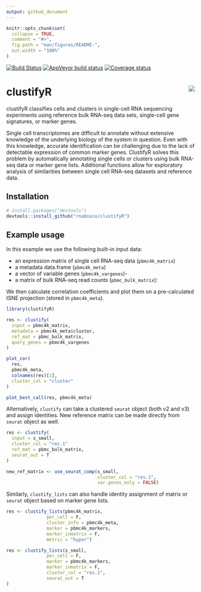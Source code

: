 ```yaml
---
output: github_document
---
```


```r
knitr::opts_chunk$set(
  collapse = TRUE,
  comment = "#>",
  fig.path = "man/figures/README-",
  out.width = "100%"
)
```

[![Build Status](https://travis-ci.org/rnabioco/clustifyR.svg?branch=master)](https://travis-ci.org/rnabioco/clustifyR)
[![AppVeyor build status](https://ci.appveyor.com/api/projects/status/github/rnabioco/clustifyR?branch=master&svg=true)](https://ci.appveyor.com/project/rnabioco/clustifyR)
[![Coverage status](https://codecov.io/gh/rnabioco/clustifyR/branch/master/graph/badge.svg)](https://codecov.io/github/rnabioco/clustifyR?branch=master)

# clustifyR <img src="man/figures/logo.png" align="right">

clustifyR classifies cells and clusters in single-cell RNA sequencing experiments using reference bulk RNA-seq data sets, single-cell gene signatures, or marker genes. 

Single cell transcriptomes are difficult to annotate without extensive knowledge of the underlying biology of the system in question. Even with this knowledge, accurate identification can be challenging due to the lack of detectable expression of common marker genes. ClustifyR solves this problem by automatically annotating single cells or clusters using bulk RNA-seq data or marker gene lists. Additional functions allow for exploratory analysis of similarities between single cell RNA-seq datasets and reference data.

## Installation

``` r
# install.packages("devtools")
devtools::install_github("rnabioco/clustifyR")
```

## Example usage

In this example we use the following built-in input data:

- an expression matrix of single cell RNA-seq data (`pbmc4k_matrix`)
- a metadata data.frame (`pbmc4k_meta`)
- a vector of variable genes (`pbmc4k_vargenes`)-
- a matrix of bulk RNA-seq read counts (`pbmc_bulk_matrix`):

We then calculate correlation coefficients and plot them on a pre-calculated tSNE projection (stored in `pbmc4k_meta`).

```r
library(clustifyR)

res <- clustify(
  input = pbmc4k_matrix,
  metadata = pbmc4k_meta$cluster,
  ref_mat = pbmc_bulk_matrix,
  query_genes = pbmc4k_vargenes
)

plot_cor(
  res,
  pbmc4k_meta,
  colnames(res)[1],
  cluster_col = "cluster"
)

plot_best_call(res, pbmc4k_meta)
```

Alternatively, `clustify` can take a clustered `seurat` object (both v2 and v3) and assign identities. New reference matrix can be made directly from `seurat` object as well.

```r
res <- clustify(
  input = s_small,
  cluster_col = "res.1"
  ref_mat = pbmc_bulk_matrix,
  seurat_out = T
)

new_ref_matrix <- use_seurat_comp(s_small,
                                  cluster_col = "res.1",
                                  var.genes_only = FALSE)
```

Similarly, `clustify_lists` can also handle identity assignment of matrix or `seurat` object based on marker gene lists.

```r
res <- clustify_lists(pbmc4k_matrix,
               per_cell = F,
               cluster_info = pbmc4k_meta,
               marker = pbmc4k_markers,
               marker_inmatrix = F,
               metric = "hyper")

res <- clustify_lists(s_small,
               per_cell = F,
               marker = pbmc4k_markers,
               marker_inmatrix = F,
               cluster_col = "res.1",
               seurat_out = T
)
```
